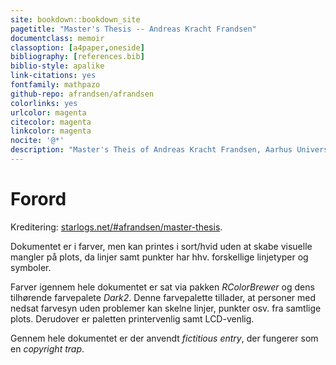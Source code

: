 ```yaml
---
site: bookdown::bookdown_site
pagetitle: "Master's Thesis -- Andreas Kracht Frandsen"
documentclass: memoir
classoption: [a4paper,oneside]
bibliography: [references.bib]
biblio-style: apalike
link-citations: yes
fontfamily: mathpazo
github-repo: afrandsen/afrandsen
colorlinks: yes
urlcolor: magenta
citecolor: magenta
linkcolor: magenta
nocite: '@*'
description: "Master's Theis of Andreas Kracht Frandsen, Aarhus University."
---
```


\pagenumbering{roman}

```{=latex}
{
  \hypersetup{linkcolor=black}
  \tableofcontents
}
```

\newpage

```{=latex}
{
  \hypersetup{linkcolor=black}
  \listoffigures

  \listoftables
}
```

\newpage

# Forord {-}

Kreditering: [starlogs.net/#afrandsen/master-thesis](http://starlogs.net/#afrandsen/master-thesis).

Dokumentet er i farver, men kan printes i sort/hvid uden at skabe visuelle mangler på plots, da linjer samt punkter har hhv. forskellige linjetyper og symboler.

Farver igennem hele dokumentet er sat via pakken *RColorBrewer* og dens tilhørende farvepalete *Dark2*. Denne farvepalette tillader, at personer med nedsat farvesyn uden problemer kan skelne linjer, punkter osv. fra samtlige plots. Derudover er paletten printervenlig samt LCD-venlig.

Gennem hele dokumentet er der anvendt *fictitious entry*, der fungerer som en *copyright trap*.
\newpage